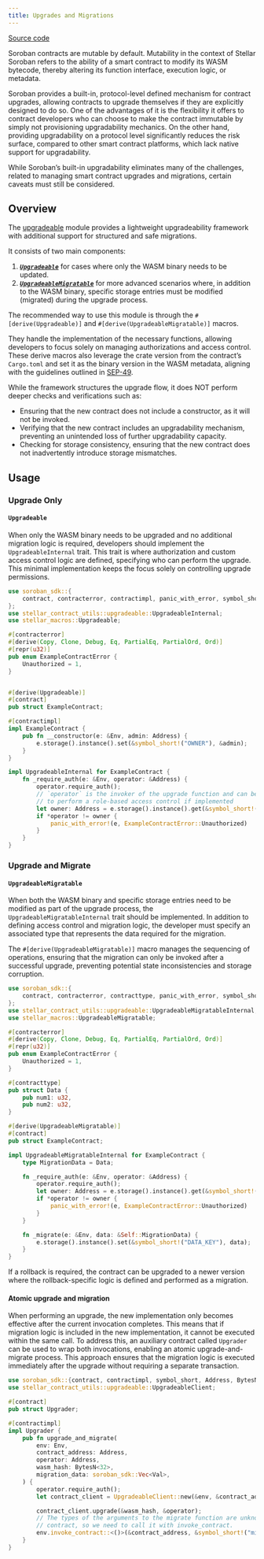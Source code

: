 ```yaml
---
title: Upgrades and Migrations
---
```


[Source code](https://github.com/OpenZeppelin/stellar-contracts/tree/main/packages/contract-utils/src/upgradeable)

Soroban contracts are mutable by default. Mutability in the context of Stellar Soroban refers to the ability of a smart
contract to modify its WASM bytecode, thereby altering its function interface, execution logic, or metadata.

Soroban provides a built-in, protocol-level defined mechanism for contract upgrades, allowing contracts to upgrade
themselves if they are explicitly designed to do so. One of the advantages of it is the flexibility it offers to
contract developers who can choose to make the contract immutable by simply not provisioning upgradability mechanics. On
the other hand, providing upgradability on a protocol level significantly reduces the risk surface, compared to other
smart contract platforms, which lack native support for upgradability.

While Soroban’s built-in upgradability eliminates many of the challenges, related to managing smart contract upgrades
and migrations, certain caveats must still be considered.

## Overview

The [upgradeable](https://github.com/OpenZeppelin/stellar-contracts/tree/main/packages/contract-utils/src/upgradeable) module
provides a lightweight upgradeability framework with additional support for structured and safe migrations.

It consists of two main components:

1. ***[`Upgradeable`](#upgrade-only)*** for cases where only the WASM binary needs to be updated.
2. ***[`UpgradeableMigratable`](#upgrade-and-migrate)*** for more advanced scenarios where, in addition to the WASM binary, specific storage entries
must be modified (migrated) during the upgrade process.

The recommended way to use this module is through the `#[derive(Upgradeable)]` and `#[derive(UpgradeableMigratable)]`
macros.

They handle the implementation of the necessary functions, allowing developers to focus solely on managing authorizations
and access control. These derive macros also leverage the crate version from the contract’s `Cargo.toml` and set it as
the binary version in the WASM metadata, aligning with the guidelines outlined in
[SEP-49](https://github.com/stellar/stellar-protocol/blob/master/ecosystem%2Fsep-0049.md).



While the framework structures the upgrade flow, it does NOT perform deeper checks and verifications such as:

* Ensuring that the new contract does not include a constructor, as it will not be invoked.
* Verifying that the new contract includes an upgradability mechanism, preventing an unintended loss of further
  upgradability capacity.
* Checking for storage consistency, ensuring that the new contract does not inadvertently introduce storage mismatches.


## Usage

### Upgrade Only
#### `Upgradeable`

When only the WASM binary needs to be upgraded and no additional migration logic is required, developers should implement
the `UpgradeableInternal` trait. This trait is where authorization and custom access control logic are defined,
specifying who can perform the upgrade. This minimal implementation keeps the focus solely on controlling upgrade
permissions.

```rust
use soroban_sdk::{
    contract, contracterror, contractimpl, panic_with_error, symbol_short, Address, Env,
};
use stellar_contract_utils::upgradeable::UpgradeableInternal;
use stellar_macros::Upgradeable;

#[contracterror]
#[derive(Copy, Clone, Debug, Eq, PartialEq, PartialOrd, Ord)]
#[repr(u32)]
pub enum ExampleContractError {
    Unauthorized = 1,
}


#[derive(Upgradeable)]
#[contract]
pub struct ExampleContract;

#[contractimpl]
impl ExampleContract {
    pub fn __constructor(e: &Env, admin: Address) {
        e.storage().instance().set(&symbol_short!("OWNER"), &admin);
    }
}

impl UpgradeableInternal for ExampleContract {
    fn _require_auth(e: &Env, operator: &Address) {
        operator.require_auth();
        // `operator` is the invoker of the upgrade function and can be used
        // to perform a role-based access control if implemented
        let owner: Address = e.storage().instance().get(&symbol_short!("OWNER")).unwrap();
        if *operator != owner {
            panic_with_error!(e, ExampleContractError::Unauthorized)
        }
    }
}
```

### Upgrade and Migrate
#### `UpgradeableMigratable`

When both the WASM binary and specific storage entries need to be modified as part of the upgrade process, the
`UpgradeableMigratableInternal` trait should be implemented. In addition to defining access control and migration
logic, the developer must specify an associated type that represents the data required for the migration.

The `#[derive(UpgradeableMigratable)]` macro manages the sequencing of operations, ensuring that the migration can
only be invoked after a successful upgrade, preventing potential state inconsistencies and storage corruption.

```rust
use soroban_sdk::{
    contract, contracterror, contracttype, panic_with_error, symbol_short, Address, Env,
};
use stellar_contract_utils::upgradeable::UpgradeableMigratableInternal;
use stellar_macros::UpgradeableMigratable;

#[contracterror]
#[derive(Copy, Clone, Debug, Eq, PartialEq, PartialOrd, Ord)]
#[repr(u32)]
pub enum ExampleContractError {
    Unauthorized = 1,
}

#[contracttype]
pub struct Data {
    pub num1: u32,
    pub num2: u32,
}

#[derive(UpgradeableMigratable)]
#[contract]
pub struct ExampleContract;

impl UpgradeableMigratableInternal for ExampleContract {
    type MigrationData = Data;

    fn _require_auth(e: &Env, operator: &Address) {
        operator.require_auth();
        let owner: Address = e.storage().instance().get(&symbol_short!("OWNER")).unwrap();
        if *operator != owner {
            panic_with_error!(e, ExampleContractError::Unauthorized)
        }
    }

    fn _migrate(e: &Env, data: &Self::MigrationData) {
        e.storage().instance().set(&symbol_short!("DATA_KEY"), data);
    }
}
```

<Callout>
If a rollback is required, the contract can be upgraded to a newer version where the rollback-specific logic
is defined and performed as a migration.
</Callout>

#### Atomic upgrade and migration

When performing an upgrade, the new implementation only becomes effective after the current invocation completes.
This means that if migration logic is included in the new implementation, it cannot be executed within the same
call. To address this, an auxiliary contract called `Upgrader` can be used to wrap both invocations, enabling an
atomic upgrade-and-migrate process. This approach ensures that the migration logic is executed immediately after the
upgrade without requiring a separate transaction.

```rust
use soroban_sdk::{contract, contractimpl, symbol_short, Address, BytesN, Env, Val};
use stellar_contract_utils::upgradeable::UpgradeableClient;

#[contract]
pub struct Upgrader;

#[contractimpl]
impl Upgrader {
    pub fn upgrade_and_migrate(
        env: Env,
        contract_address: Address,
        operator: Address,
        wasm_hash: BytesN<32>,
        migration_data: soroban_sdk::Vec<Val>,
    ) {
        operator.require_auth();
        let contract_client = UpgradeableClient::new(&env, &contract_address);

        contract_client.upgrade(&wasm_hash, &operator);
        // The types of the arguments to the migrate function are unknown to this
        // contract, so we need to call it with invoke_contract.
        env.invoke_contract::<()>(&contract_address, &symbol_short!("migrate"), migration_data);
    }
}
```
